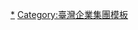 {{Navbox
| title = [[遠雄集團]]
| name = 遠雄集團
| image =
| group1 ='''人物'''
| list1 = [[趙藤雄]] - [[趙文嘉]] - [[趙信清]] - 趙文瑜
| group2 = '''公司'''
| list2 = 
| group3 = '''住宅'''
| list3 = 遠東雙星 - [[臺北加州]] - 遠雄天母 - 遠雄集美 - [[遠雄九五]] - 遠雄國都/國鼎 - 遠雄新宿 - [[未來家大樓|遠雄未來家]] - 遠雄大學風呂 - 遠雄劍橋 - 遠雄左岸
| group4 = '''商場'''
| list4 =  [[遠雄海洋公園]] - [[遠雄購物中心]] - [[MITSUI OUTLET PARK 林口|林口三井商場]] - [[臺北文化體育園區|臺北大巨蛋]]
| group5 = '''辦公室'''
| list5 = 
| group6 = '''酒店'''
| list6 = 
}}<noinclude>
[[Category:遠雄集團|*]]
[[Category:臺灣企業集團模板]]
</noinclude>